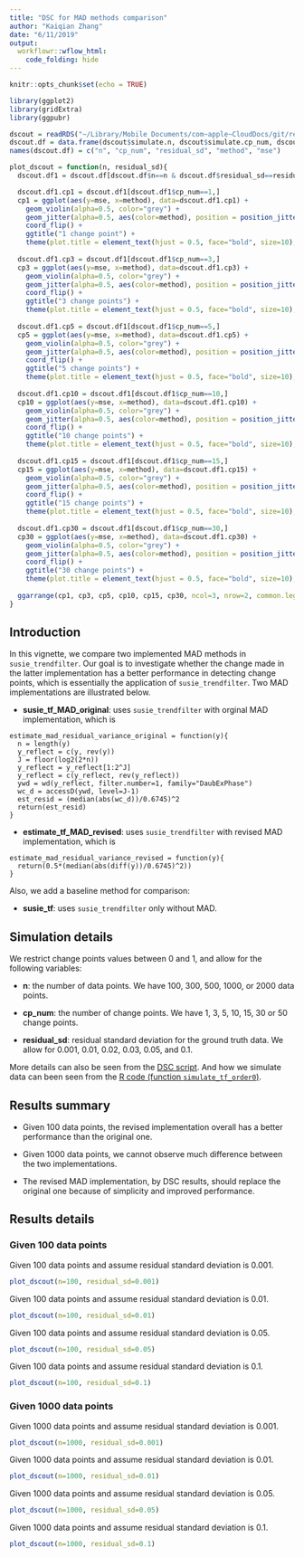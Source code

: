 ```yaml
---
title: "DSC for MAD methods comparison"
author: "Kaiqian Zhang"
date: "6/11/2019"
output: 
  workflowr::wflow_html:
    code_folding: hide
---
```


```r
knitr::opts_chunk$set(echo = TRUE)
```

```r
library(ggplot2)
library(gridExtra)
library(ggpubr)
```

```r
dscout = readRDS("~/Library/Mobile Documents/com~apple~CloudDocs/git/research/2019/wavelet/susie-np/data/mad-dscout.RDS")
dscout.df = data.frame(dscout$simulate.n, dscout$simulate.cp_num, dscout$simulate.residual_sd, dscout$analyze, dscout$score.error)
names(dscout.df) = c("n", "cp_num", "residual_sd", "method", "mse")
```

```r
plot_dscout = function(n, residual_sd){
  dscout.df1 = dscout.df[dscout.df$n==n & dscout.df$residual_sd==residual_sd,]

  dscout.df1.cp1 = dscout.df1[dscout.df1$cp_num==1,]
  cp1 = ggplot(aes(y=mse, x=method), data=dscout.df1.cp1) +
    geom_violin(alpha=0.5, color="grey") + 
    geom_jitter(alpha=0.5, aes(color=method), position = position_jitter(width = 0.1)) + 
    coord_flip() + 
    ggtitle("1 change point") + 
    theme(plot.title = element_text(hjust = 0.5, face="bold", size=10), axis.text.x = element_text(angle = 90, hjust = 1),   axis.text.y=element_blank())
  
  dscout.df1.cp3 = dscout.df1[dscout.df1$cp_num==3,]
  cp3 = ggplot(aes(y=mse, x=method), data=dscout.df1.cp3) +
    geom_violin(alpha=0.5, color="grey") + 
    geom_jitter(alpha=0.5, aes(color=method), position = position_jitter(width = 0.1)) + 
    coord_flip() + 
    ggtitle("3 change points") + 
    theme(plot.title = element_text(hjust = 0.5, face="bold", size=10), axis.text.x = element_text(angle = 90, hjust = 1), axis.text.y=element_blank())
  
  dscout.df1.cp5 = dscout.df1[dscout.df1$cp_num==5,]
  cp5 = ggplot(aes(y=mse, x=method), data=dscout.df1.cp5) +
    geom_violin(alpha=0.5, color="grey") + 
    geom_jitter(alpha=0.5, aes(color=method), position = position_jitter(width = 0.1)) + 
    coord_flip() + 
    ggtitle("5 change points") + 
    theme(plot.title = element_text(hjust = 0.5, face="bold", size=10), axis.text.x = element_text(angle = 90, hjust = 1), axis.text.y=element_blank())
  
  dscout.df1.cp10 = dscout.df1[dscout.df1$cp_num==10,]
  cp10 = ggplot(aes(y=mse, x=method), data=dscout.df1.cp10) +
    geom_violin(alpha=0.5, color="grey") + 
    geom_jitter(alpha=0.5, aes(color=method), position = position_jitter(width = 0.1)) + 
    coord_flip() + 
    ggtitle("10 change points") + 
    theme(plot.title = element_text(hjust = 0.5, face="bold", size=10), axis.text.x = element_text(angle = 90, hjust = 1), axis.text.y=element_blank())
  
  dscout.df1.cp15 = dscout.df1[dscout.df1$cp_num==15,]
  cp15 = ggplot(aes(y=mse, x=method), data=dscout.df1.cp15) +
    geom_violin(alpha=0.5, color="grey") + 
    geom_jitter(alpha=0.5, aes(color=method), position = position_jitter(width = 0.1)) + 
    coord_flip() + 
    ggtitle("15 change points") + 
    theme(plot.title = element_text(hjust = 0.5, face="bold", size=10), axis.text.x = element_text(angle = 90, hjust = 1), axis.text.y=element_blank())
  
  dscout.df1.cp30 = dscout.df1[dscout.df1$cp_num==30,]
  cp30 = ggplot(aes(y=mse, x=method), data=dscout.df1.cp30) +
    geom_violin(alpha=0.5, color="grey") + 
    geom_jitter(alpha=0.5, aes(color=method), position = position_jitter(width = 0.1)) + 
    coord_flip() + 
    ggtitle("30 change points") + 
    theme(plot.title = element_text(hjust = 0.5, face="bold", size=10), axis.text.x = element_text(angle = 90, hjust = 1), axis.text.y=element_blank())
  
  ggarrange(cp1, cp3, cp5, cp10, cp15, cp30, ncol=3, nrow=2, common.legend = TRUE, legend="bottom")
}
```

## Introduction

In this vignette, we compare two implemented MAD methods in `susie_trendfilter`. Our goal is to investigate whether the change made in the latter implementation has a better performance in detecting change points, which is essentially the application of `susie_trendfilter`. Two MAD implementations are illustrated below. 

- **susie_tf_MAD_original**: uses `susie_trendfilter` with orginal MAD implementation, which is 

```
estimate_mad_residual_variance_original = function(y){
  n = length(y)
  y_reflect = c(y, rev(y))
  J = floor(log2(2*n))
  y_reflect = y_reflect[1:2^J]
  y_reflect = c(y_reflect, rev(y_reflect))
  ywd = wd(y_reflect, filter.number=1, family="DaubExPhase")
  wc_d = accessD(ywd, level=J-1)
  est_resid = (median(abs(wc_d))/0.6745)^2
  return(est_resid)
}
```

- **estimate_tf_MAD_revised**: uses `susie_trendfilter` with revised MAD implementation, which is

```
estimate_mad_residual_variance_revised = function(y){
  return(0.5*(median(abs(diff(y))/0.6745)^2))
}
```
Also, we add a baseline method for comparison:

- **susie_tf**: uses `susie_trendfilter` only without MAD. 

## Simulation details

We restrict change points values between 0 and 1, and allow for the following variables:

- **n**: the number of data points. We have 100, 300, 500, 1000, or 2000 data points.

- **cp_num**: the number of change points. We have 1, 3, 5, 10, 15, 30 or 50 change points.

- **residual_sd**: residual standard deviation for the ground truth data. We allow for 0.001, 0.01, 0.02, 0.03, 0.05, and 0.1.

More details can also be seen from the [DSC script](https://github.com/stephenslab/dsc-smooth-gaussian/blob/master/susie-mad-diff.dsc). And how we simulate data can been seen from the [R code (function `simulate_tf_order0`)](https://github.com/stephenslab/dsc-smooth-gaussian/blob/master/code/simulate.R).

## Results summary

- Given 100 data points, the revised implementation overall has a better performance than the original one.

- Given 1000 data points, we cannot observe much difference between the two implementations.

- The revised MAD implementation, by DSC results, should replace the original one because of simplicity and improved performance.

## Results details

### Given 100 data points

Given 100 data points and assume residual standard deviation is 0.001.
```r
plot_dscout(n=100, residual_sd=0.001)
```

Given 100 data points and assume residual standard deviation is 0.01.
```r
plot_dscout(n=100, residual_sd=0.01)
```

Given 100 data points and assume residual standard deviation is 0.05.
```r
plot_dscout(n=100, residual_sd=0.05)
```

Given 100 data points and assume residual standard deviation is 0.1.
```r
plot_dscout(n=100, residual_sd=0.1)
```

### Given 1000 data points

Given 1000 data points and assume residual standard deviation is 0.001.
```r
plot_dscout(n=1000, residual_sd=0.001)
```

Given 1000 data points and assume residual standard deviation is 0.01.
```r
plot_dscout(n=1000, residual_sd=0.01)
```

Given 1000 data points and assume residual standard deviation is 0.05.
```r
plot_dscout(n=1000, residual_sd=0.05)
```

Given 1000 data points and assume residual standard deviation is 0.1.
```r
plot_dscout(n=1000, residual_sd=0.1)
```













